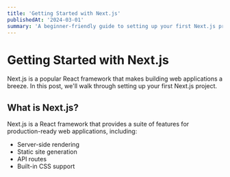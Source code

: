 ```yaml
---
title: 'Getting Started with Next.js'
publishedAt: '2024-03-01'
summary: 'A beginner-friendly guide to setting up your first Next.js project'
---
```


# Getting Started with Next.js

Next.js is a popular React framework that makes building web applications a breeze. In this post, we'll walk through setting up your first Next.js project.

## What is Next.js?

Next.js is a React framework that provides a suite of features for production-ready web applications, including:

- Server-side rendering
- Static site generation
- API routes
- Built-in CSS support
